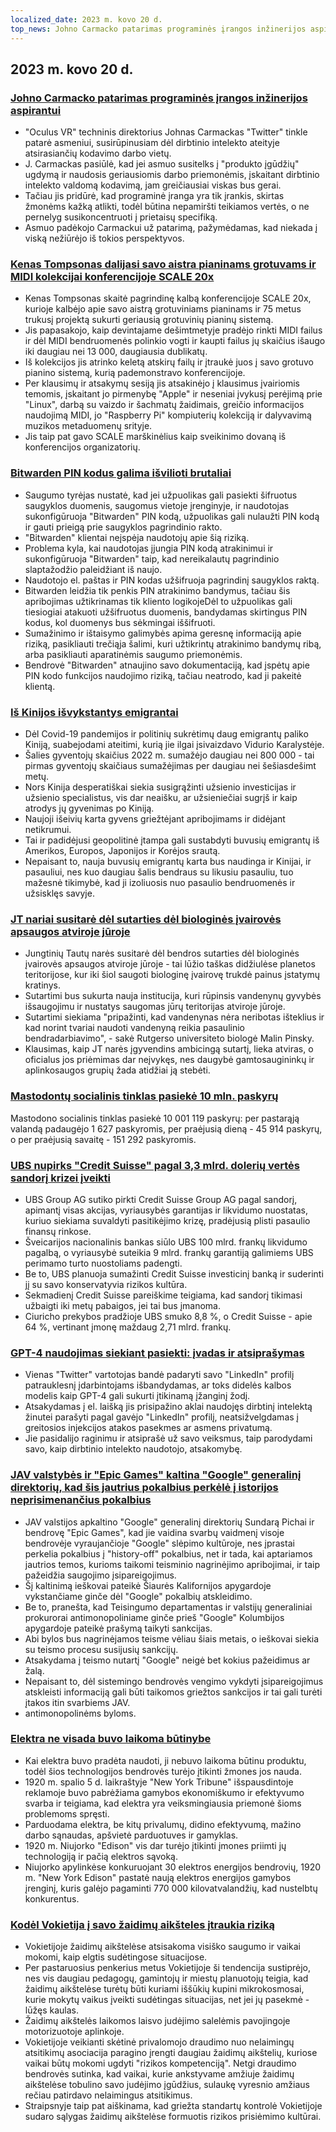 ```yaml
---
localized_date: 2023 m. kovo 20 d.
top_news: Johno Carmacko patarimas programinės įrangos inžinerijos aspirantui
---
```




## 2023 m. kovo 20 d.

### [Johno Carmacko patarimas programinės įrangos inžinerijos aspirantui](https://twitter.com/ID_AA_Carmack/status/1637087219591659520?ref=hackernewsgpt.com)

- "Oculus VR" techninis direktorius Johnas Carmackas "Twitter" tinkle patarė asmeniui, susirūpinusiam dėl dirbtinio intelekto ateityje atsirasiančių kodavimo darbo vietų.
- J. Carmackas pasiūlė, kad jei asmuo susitelks į "produkto įgūdžių" ugdymą ir naudosis geriausiomis darbo priemonėmis, įskaitant dirbtinio intelekto valdomą kodavimą, jam greičiausiai viskas bus gerai.
- Tačiau jis pridūrė, kad programinė įranga yra tik įrankis, skirtas žmonėms kažką atlikti, todėl būtina nepamiršti teikiamos vertės, o ne pernelyg susikoncentruoti į prietaisų specifiką.
- Asmuo padėkojo Carmackui už patarimą, pažymėdamas, kad niekada į viską nežiūrėjo iš tokios perspektyvos.

### [Kenas Tompsonas dalijasi savo aistra pianinams grotuvams ir MIDI kolekcijai konferencijoje SCALE 20x](https://www.youtube.com/watch?v=kaandEt_pKw&ref=hackernewsgpt.com)

- Kenas Tompsonas skaitė pagrindinę kalbą konferencijoje SCALE 20x, kurioje kalbėjo apie savo aistrą grotuviniams pianinams ir 75 metus trukusį projektą sukurti geriausią grotuvinių pianinų sistemą.
- Jis papasakojo, kaip devintajame dešimtmetyje pradėjo rinkti MIDI failus ir dėl MIDI bendruomenės polinkio vogti ir kaupti failus jų skaičius išaugo iki daugiau nei 13 000, daugiausia dublikatų.
- Iš kolekcijos jis atrinko keletą atskirų failų ir įtraukė juos į savo grotuvo pianino sistemą, kurią pademonstravo konferencijoje.
- Per klausimų ir atsakymų sesiją jis atsakinėjo į klausimus įvairiomis temomis, įskaitant jo pirmenybę "Apple" ir neseniai įvykusį perėjimą prie "Linux", darbą su vaizdo ir šachmatų žaidimais, greičio informacijos naudojimą MIDI, jo "Raspberry Pi" kompiuterių kolekciją ir dalyvavimą muzikos metaduomenų srityje.
- Jis taip pat gavo SCALE marškinėlius kaip sveikinimo dovaną iš konferencijos organizatorių.

### [Bitwarden PIN kodus galima išvilioti brutaliai](https://ambiso.github.io/bitwarden-pin/?ref=hackernewsgpt.com)

- Saugumo tyrėjas nustatė, kad jei užpuolikas gali pasiekti šifruotus saugyklos duomenis, saugomus vietoje įrenginyje, ir naudotojas sukonfigūruoja "Bitwarden" PIN kodą, užpuolikas gali nulaužti PIN kodą ir gauti prieigą prie saugyklos pagrindinio rakto.
- "Bitwarden" klientai neįspėja naudotojų apie šią riziką.
- Problema kyla, kai naudotojas įjungia PIN kodą atrakinimui ir sukonfigūruoja "Bitwarden" taip, kad nereikalautų pagrindinio slaptažodžio paleidžiant iš naujo.
- Naudotojo el. paštas ir PIN kodas užšifruoja pagrindinį saugyklos raktą.
- Bitwarden leidžia tik penkis PIN atrakinimo bandymus, tačiau šis apribojimas užtikrinamas tik kliento logikojeDėl to užpuolikas gali tiesiogiai atakuoti užšifruotus duomenis, bandydamas skirtingus PIN kodus, kol duomenys bus sėkmingai iššifruoti.
- Sumažinimo ir ištaisymo galimybės apima geresnę informaciją apie riziką, pasikliauti trečiąja šalimi, kuri užtikrintų atrakinimo bandymų ribą, arba pasikliauti aparatinėmis saugumo priemonėmis.
- Bendrovė "Bitwarden" atnaujino savo dokumentaciją, kad įspėtų apie PIN kodo funkcijos naudojimo riziką, tačiau neatrodo, kad ji pakeitė klientą.

### [Iš Kinijos išvykstantys emigrantai](https://www.persuasion.community/p/leaving-china?ref=hackernewsgpt.com)

- Dėl Covid-19 pandemijos ir politinių sukrėtimų daug emigrantų paliko Kiniją, suabejodami ateitimi, kurią jie ilgai įsivaizdavo Vidurio Karalystėje.
- Šalies gyventojų skaičius 2022 m. sumažėjo daugiau nei 800 000 - tai pirmas gyventojų skaičiaus sumažėjimas per daugiau nei šešiasdešimt metų.
- Nors Kinija desperatiškai siekia susigrąžinti užsienio investicijas ir užsienio specialistus, vis dar neaišku, ar užsieniečiai sugrįš ir kaip atrodys jų gyvenimas po Kiniją.
- Naujoji išeivių karta gyvens griežtėjant apribojimams ir didėjant netikrumui.
- Tai ir padidėjusi geopolitinė įtampa gali sustabdyti buvusių emigrantų iš Amerikos, Europos, Japonijos ir Korėjos srautą.
- Nepaisant to, nauja buvusių emigrantų karta bus naudinga ir Kinijai, ir pasauliui, nes kuo daugiau šalis bendraus su likusiu pasauliu, tuo mažesnė tikimybė, kad ji izoliuosis nuo pasaulio bendruomenės ir užsisklęs savyje.

### [JT nariai susitarė dėl sutarties dėl biologinės įvairovės apsaugos atviroje jūroje](https://apnews.com/article/un-oceans-biodiversity-treaty-0b024fa07e8c1947236d8b8491ebf92c?ref=hackernewsgpt.com)

- Jungtinių Tautų narės susitarė dėl bendros sutarties dėl biologinės įvairovės apsaugos atviroje jūroje - tai lūžio taškas didžiulėse planetos teritorijose, kur iki šiol saugoti biologinę įvairovę trukdė painus įstatymų kratinys.
- Sutartimi bus sukurta nauja institucija, kuri rūpinsis vandenynų gyvybės išsaugojimu ir nustatys saugomas jūrų teritorijas atviroje jūroje.
- Sutartimi siekiama "pripažinti, kad vandenynas nėra neribotas išteklius ir kad norint tvariai naudoti vandenyną reikia pasaulinio bendradarbiavimo", - sakė Rutgerso universiteto biologė Malin Pinsky.
- Klausimas, kaip JT narės įgyvendins ambicingą sutartį, lieka atviras, o oficialus jos priėmimas dar neįvykęs, nes daugybė gamtosaugininkų ir aplinkosaugos grupių žada atidžiai ją stebėti.

### [Mastodontų socialinis tinklas pasiekė 10 mln. paskyrų](https://mastodon.social/@mastodonusercount/110051957865629817?ref=hackernewsgpt.com)

Mastodono socialinis tinklas pasiekė 10 001 119 paskyrų: per pastarąją valandą padaugėjo 1 627 paskyromis, per praėjusią dieną - 45 914 paskyrų, o per praėjusią savaitę - 151 292 paskyromis.

### [UBS nupirks "Credit Suisse" pagal 3,3 mlrd. dolerių vertės sandorį krizei įveikti](https://www.bloomberg.com/news/articles/2023-03-19/ubs-agrees-to-buy-credit-suisse-in-historic-deal-to-end-crisis?ref=hackernewsgpt.com)

- UBS Group AG sutiko pirkti Credit Suisse Group AG pagal sandorį, apimantį visas akcijas, vyriausybės garantijas ir likvidumo nuostatas, kuriuo siekiama suvaldyti pasitikėjimo krizę, pradėjusią plisti pasaulio finansų rinkose.
- Šveicarijos nacionalinis bankas siūlo UBS 100 mlrd. frankų likvidumo pagalbą, o vyriausybė suteikia 9 mlrd. frankų garantiją galimiems UBS perimamo turto nuostoliams padengti.
- Be to, UBS planuoja sumažinti Credit Suisse investicinį banką ir suderinti jį su savo konservatyvia rizikos kultūra.
- Sekmadienį Credit Suisse pareiškime teigiama, kad sandorį tikimasi užbaigti iki metų pabaigos, jei tai bus įmanoma.
- Ciuricho prekybos pradžioje UBS smuko 8,8 %, o Credit Suisse - apie 64 %, vertinant įmonę maždaug 2,71 mlrd. frankų.

### [GPT-4 naudojimas siekiant pasiekti: įvadas ir atsiprašymas](https://twitter.com/brdskggs/status/1637114268876144640?ref=hackernewsgpt.com)

- Vienas "Twitter" vartotojas bandė padaryti savo "LinkedIn" profilį patrauklesnį įdarbintojams išbandydamas, ar toks didelės kalbos modelis kaip GPT-4 gali sukurti įtikinamą įžanginį žodį.
- Atsakydamas į el. laišką jis prisipažino aklai naudojęs dirbtinį intelektą žinutei parašyti pagal gavėjo "LinkedIn" profilį, neatsižvelgdamas į greitosios injekcijos atakos pasekmes ar asmens privatumą.
- Jie pasidalijo raginimu ir atsiprašė už savo veiksmus, taip parodydami savo, kaip dirbtinio intelekto naudotojo, atsakomybę.

### [JAV valstybės ir "Epic Games" kaltina "Google" generalinį direktorių, kad šis jautrius pokalbius perkėlė į istorijos neprisimenančius pokalbius](http://www.fosspatents.com/2023/03/us-states-epic-games-others-accuse.html?ref=hackernewsgpt.com)

- JAV valstijos apkaltino "Google" generalinį direktorių Sundarą Pichai ir bendrovę "Epic Games", kad jie vaidina svarbų vaidmenį visoje bendrovėje vyraujančioje "Google" slėpimo kultūroje, nes įprastai perkelia pokalbius į "history-off" pokalbius, net ir tada, kai aptariamos jautrios temos, kurioms taikomi teisminio nagrinėjimo apribojimai, ir taip pažeidžia saugojimo įsipareigojimus.
- Šį kaltinimą ieškovai pateikė Šiaurės Kalifornijos apygardoje vykstančiame ginče dėl "Google" pokalbių atskleidimo.
- Be to, pranešta, kad Teisingumo departamentas ir valstijų generaliniai prokurorai antimonopoliniame ginče prieš "Google" Kolumbijos apygardoje pateikė prašymą taikyti sankcijas.
- Abi bylos bus nagrinėjamos teisme vėliau šiais metais, o ieškovai siekia su teismo procesu susijusių sankcijų.
- Atsakydama į teismo nutartį "Google" neigė bet kokius pažeidimus ar žalą.
- Nepaisant to, dėl sistemingo bendrovės vengimo vykdyti įsipareigojimus atskleisti informaciją gali būti taikomos griežtos sankcijos ir tai gali turėti įtakos itin svarbiems JAV.
- antimonopolinėms byloms.

### [Elektra ne visada buvo laikoma būtinybe](https://www.smithsonianmag.com/smart-news/people-had-to-be-convinced-of-the-usefulness-of-electricity-21221094/?ref=hackernewsgpt.com)

- Kai elektra buvo pradėta naudoti, ji nebuvo laikoma būtinu produktu, todėl šios technologijos bendrovės turėjo įtikinti žmones jos nauda.
- 1920 m. spalio 5 d. laikraštyje "New York Tribune" išspausdintoje reklamoje buvo pabrėžiama gamybos ekonomiškumo ir efektyvumo svarba ir teigiama, kad elektra yra veiksmingiausia priemonė šioms problemoms spręsti.
- Parduodama elektra, be kitų privalumų, didino efektyvumą, mažino darbo sąnaudas, apšvietė parduotuves ir gamyklas.
- 1920 m. Niujorko "Edison" vis dar turėjo įtikinti įmones priimti jų technologiją ir pačią elektros sąvoką.
- Niujorko apylinkėse konkuruojant 30 elektros energijos bendrovių, 1920 m. "New York Edison" pastatė naują elektros energijos gamybos įrenginį, kuris galėjo pagaminti 770 000 kilovatvalandžių, kad nustelbtų konkurentus.

### [Kodėl Vokietija į savo žaidimų aikšteles įtraukia riziką](https://www.theguardian.com/world/2021/oct/24/why-germany-is-building-risk-into-its-playgrounds?ref=hackernewsgpt.com)

- Vokietijoje žaidimų aikštelėse atsisakoma visiško saugumo ir vaikai mokomi, kaip elgtis sudėtingose situacijose.
- Per pastaruosius penkerius metus Vokietijoje ši tendencija sustiprėjo, nes vis daugiau pedagogų, gamintojų ir miestų planuotojų teigia, kad žaidimų aikštelėse turėtų būti kuriami iššūkių kupini mikrokosmosai, kurie mokytų vaikus įveikti sudėtingas situacijas, net jei jų pasekmė - lūžęs kaulas.
- Žaidimų aikštelės laikomos laisvo judėjimo salelėmis pavojingoje motorizuotoje aplinkoje.
- Vokietijoje veikianti skėtinė privalomojo draudimo nuo nelaimingų atsitikimų asociacija paragino įrengti daugiau žaidimų aikštelių, kuriose vaikai būtų mokomi ugdyti "rizikos kompetenciją". Netgi draudimo bendrovės sutinka, kad vaikai, kurie ankstyvame amžiuje žaidimų aikštelėse tobulino savo judėjimo įgūdžius, sulaukę vyresnio amžiaus rečiau patirdavo nelaimingus atsitikimus.
- Straipsnyje taip pat aiškinama, kad griežta standartų kontrolė Vokietijoje sudaro sąlygas žaidimų aikštelėse formuotis rizikos prisiėmimo kultūrai.


